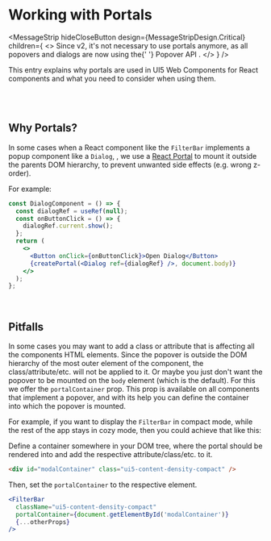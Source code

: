 
<Meta title="Working with Portals" />

# Working with Portals

<MessageStrip
  hideCloseButton
  design={MessageStripDesign.Critical}
  children={
    <>
      Since v2, it's not necessary to use portals anymore, as all popovers and dialogs are now using the{' '}
      <ui5-link target="_blank" href="https://developer.mozilla.org/en-US/docs/Web/API/Popover_API">
        Popover API
      </ui5-link>
      .
    </>
  }
/>

This entry explains why portals are used in UI5 Web Components for React components and what you need to consider when using them.

<br />

<TableOfContent headingSelector="h2" />

<br />

## Why Portals?

In some cases when a React component like the `FilterBar` implements a popup component like a `Dialog`, , we use a [React Portal](https://react.dev/reference/react-dom/createPortal) to mount it outside the parents DOM hierarchy, to prevent unwanted side effects (e.g. wrong z-order).

For example:

```jsx
const DialogComponent = () => {
  const dialogRef = useRef(null);
  const onButtonClick = () => {
    dialogRef.current.show();
  };
  return (
    <>
      <Button onClick={onButtonClick}>Open Dialog</Button>
      {createPortal(<Dialog ref={dialogRef} />, document.body)}
    </>
  );
};
```

<br />

## Pitfalls

In some cases you may want to add a class or attribute that is affecting all the components HTML elements. Since the popover is outside the DOM hierarchy of the most outer element of the component, the class/attribute/etc. will not be applied to it.
Or maybe you just don't want the popover to be mounted on the `body` element (which is the default).
For this we offer the `portalContainer` prop. This prop is available on all components that implement a popover, and with its help you can define the container into which the popover is mounted.

For example, if you want to display the `FilterBar` in compact mode, while the rest of the app stays in cozy mode, then you could achieve that like this:

Define a container somewhere in your DOM tree, where the portal should be rendered into and add the respective attribute/class/etc. to it.

```html
<div id="modalContainer" class="ui5-content-density-compact" />
```

Then, set the `portalContainer` to the respective element.

```jsx
<FilterBar
  className="ui5-content-density-compact"
  portalContainer={document.getElementById('modalContainer')}
  {...otherProps}
/>
```

<Footer style={{ position: 'fixed', bottom: 0, zIndex: 2 }} />
